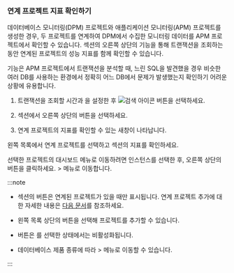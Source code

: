 ### 연계 프로젝트 지표 확인하기

데이터베이스 모니터링(DPM) 프로젝트와 애플리케이션 모니터링(APM) 프로젝트를 생성한 경우, 두 프로젝트를 연계하여 DPM에서 수집한 모니터링 데이터를 APM 프로젝트에서 확인할 수 있습니다. <Cmdname sid="hitmap_transaction" className="uitext" /> 섹션의 오른쪽 상단의 <Cmdname sid="BTN08519" className="uitext" /> 기능을 통해 트랜잭션을 조회하는 동안 연계된 프로젝트의 성능 지표를 함께 확인할 수 있습니다.

<Cmdname sid="BTN08519" className="uitext" /> 기능은 APM 프로젝트에서 트랜잭션을 분석할 때, 느린 SQL을 발견했을 경우 비슷한 여러 DB를 사용하는 환경에서 정확히 어느 DB에서 문제가 발생했는지 확인하기 어려운 상황에 유용합니다.

<ImgLang img="linked-project-db-hitmap.png" desc="히트맵" />

1. 트랜잭션을 조회할 시간과 <Cmdname sid="application" className="uitext" />을 설정한 후 ![검색 아이콘](/img/ico-btn-search.png) 버튼을 선택하세요.

1. <Cmdname sid="hitmap_transaction" className="uitext" /> 섹션에서 오른쪽 상단의 <Cmdname sid="BTN08519" className="uitext" /> 버튼을 선택하세요.

1. 연계 프로젝트의 지표를 확인할 수 있는 새창이 나타납니다.

왼쪽 목록에서 연계 프로젝트를 선택하고 <Cmdname sid="TTL08442" className="uitext" /> 섹션의 지표를 확인하세요. 

<ImgLang img="linked-project-db-instance-dahboard-select-instance.png" desc="연계 프로젝트" />

선택한 프로젝트의 대시보드 메뉴로 이동하려면 인스턴스를 선택한 후, 오른쪽 상단의 <Cmdname sid="BTN08444" className="uitext" /> 버튼을 클릭하세요. <Cmdname sid="side_dashboard" className="uitext" /> &gt; <Cmdname sid="side_dbMonitoring" className="uitext" /> 메뉴로 이동합니다.

:::note

* <Cmdname sid="hitmap_transaction" className="uitext" /> 섹션의 <Cmdname sid="BTN08519" className="uitext" /> 버튼은 연계된 프로젝트가 있을 때만 표시됩니다. 연계 프로젝트 추가에 대한 자세한 내용은 [다음 문서](linked-projects#addlinkproject)를 참조하세요.

* 왼쪽 <Cmdname sid="TTL07151" className="uitext" /> 목록 상단의 <Cmdname sid="add" className="uitext" /> 버튼을 선택해 프로젝트를 추가할 수 있습니다.

* <Cmdname sid="BTN08444" className="uitext" /> 버튼은 <Cmdname sid="all" className="uitext" />를 선택한 상태에서는 비활성화됩니다.

  <ImgLang img="linked-project-db-instance-dahboard-not-allowed-btn.png" desc="인스턴스 대시보드" />

* 데이터베이스 제품 종류에 따라 <Cmdname sid="side_analysis" className="uitext" /> &gt; <Cmdname sid="side_dbTrend" className="uitext" /> 메뉴로 이동할 수 있습니다.

:::